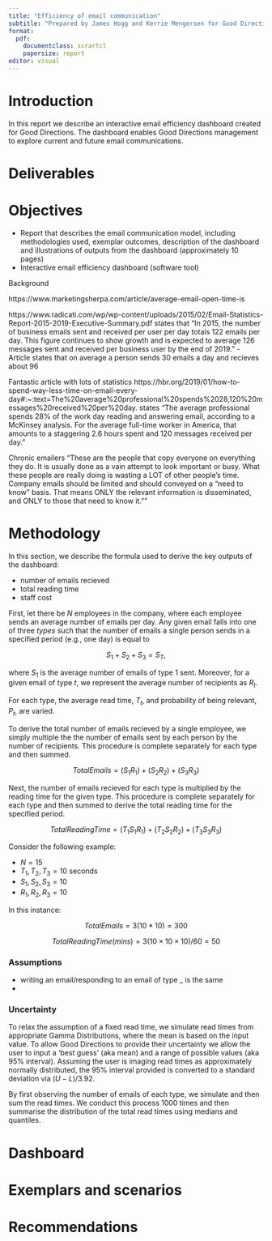 ```yaml
---
title: "Efficiency of email communication"
subtitle: "Prepared by James Hogg and Kerrie Mengersen for Good Directions"
format:
  pdf:
    documentclass: scrartcl
    papersize: report
editor: visual
---
```


# Introduction

In this report we describe an interactive email efficiency dashboard created for Good Directions. The dashboard enables Good Directions management to explore current and future email communications. 

# Deliverables

# Objectives

- Report that describes the email communication model, including methodologies used, exemplar outcomes, description of the dashboard and illustrations of outputs from the dashboard (approximately 10 pages)
- Interactive email efficiency dashboard (software tool)

Background

https://www.marketingsherpa.com/article/average-email-open-time-is

https://www.radicati.com/wp/wp-content/uploads/2015/02/Email-Statistics-Report-2015-2019-Executive-Summary.pdf states that "In 2015, the number of business emails sent and received per user per day totals 122 emails per day. This figure continues to show growth and is expected to average 126 messages sent and received per business user by the end of 2019. "
- Article states that on average a person sends 30 emails a day and recieves about 96

Fantastic article with lots of statistics
https://hbr.org/2019/01/how-to-spend-way-less-time-on-email-every-day#:~:text=The%20average%20professional%20spends%2028,120%20messages%20received%20per%20day. states "The average professional spends 28% of the work day reading and answering email, according to a McKinsey analysis. For the average full-time worker in America, that amounts to a staggering 2.6 hours spent and 120 messages received per day."

Chronic emailers
	"These are the people that copy everyone on everything they do. It is usually done as a vain attempt to look important or busy. What these people are really doing is wasting a LOT of other people’s time. Company emails should be limited and should conveyed on a “need to know” basis. That means ONLY the relevant information is disseminated, and ONLY to those that need to know it.""

# Methodology

In this section, we describe the formula used to derive the key outputs of the dashboard:

- number of emails recieved
- total reading time
- staff cost

First, let there be $N$ employees in the company, where each employee sends an average number of emails per day. Any given email falls into one of three *types* such that the number of emails a single person sends in a specified period (e.g., one day) is equal to

$$
S_1 + S_2 + S_3 = S_T,
$$

where $S_1$ is the average number of emails of type 1 sent. Moreover, for a given email of type $t$, we represent the average number of recipients as $R_t$.

For each type, the average read time, $T_t$, and probability of being relevant, $P_t$, are varied. 

To derive the total number of emails recieved by a single employee, we simply multiple the the number of emails sent by each person by the number of recipients. This procedure is complete separately for each type and then summed. 

$$
TotalEmails = (S_1 R_1) + (S_2 R_2) + (S_3 R_3)
$$

Next, the number of emails recieved for each type is multiplied by the reading time for the given type. This procedure is complete separately for each type and then summed to derive the total reading time for the specified period.  

$$
TotalReadingTime = (T_1 S_1 R_1) + (T_2 S_2 R_2) + (T_3 S_3 R_3)
$$

Consider the following example:

- $N = 15$
- $T_1, T_2, T_3 = 10$ seconds
- $S_1, S_2, S_3 = 10$
- $R_1, R_2, R_3 = 10$

In this instance:

$$
TotalEmails = 3 (10 * 10) = 300
$$

$$
TotalReadingTime (mins) = 3 (10 \times 10 \times 10) / 60 = 50
$$

### Assumptions

- writing an email/responding to an email of type _ is the same
- 

### Uncertainty

To relax the assumption of a fixed read time, we simulate read times from appropriate Gamma Distributions, where the mean is based on the input value. To allow Good Directions to provide their uncertainty we allow the user to input a 'best guess' (aka mean) and a range of possible values (aka 95% interval). Assuming the user is imaging read times as approximately normally distributed, the 95% interval provided is converted to a standard deviation via $(U-L)/3.92$. 

By first observing the number of emails of each type, we simulate and then sum the read times. We conduct this process 1000 times and then summarise the distribution of the total read times using medians and quantiles. 

# Dashboard

# Exemplars and scenarios

# Recommendations
